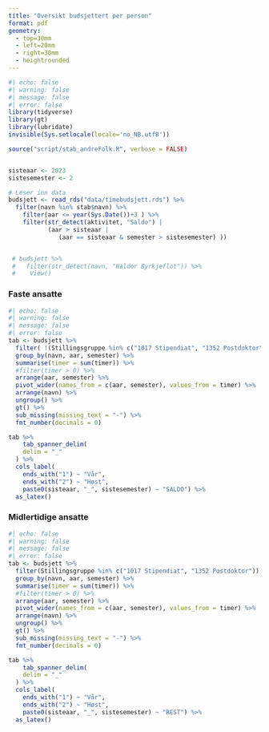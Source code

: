 ```yaml
---
title: "Oversikt budsjettert per person"
format: pdf
geometry:
  - top=30mm
  - left=20mm
  - right=30mm
  - heightrounded
---
```


\begingroup
\setlength{\LTleft}{0pt minus 500pt}
\setlength{\LTright}{0pt minus 500pt}
\fontsize{10pt}{12pt}\selectfont
\addtolength{\tabcolsep}{-3pt}


```r
#| echo: false
#| warning: false
#| message: false
#| error: false
library(tidyverse)
library(gt)
library(lubridate)
invisible(Sys.setlocale(locale='no_NB.utf8'))

source("script/stab_andreFolk.R", verbose = FALSE)


sisteaar <- 2023
sistesemester <- 2

# Leser inn data
budsjett <- read_rds("data/timebudsjett.rds") %>% 
  filter(navn %in% stab$navn) %>%
    filter(aar <= year(Sys.Date())+3 ) %>% 
    filter(str_detect(aktivitet, "Saldo") | 
           (aar > sisteaar | 
              (aar == sisteaar & semester > sistesemester) )) 


 # budsjett %>%
 #   filter(str_detect(navn, "Haldor Byrkjeflot")) %>%
 #    View()


```



### Faste ansatte

```r
#| echo: false
#| warning: false
#| message: false
#| error: false
tab <- budsjett %>% 
  filter( !(Stillingsgruppe %in% c("1017 Stipendiat", "1352 Postdoktor"))) %>% 
  group_by(navn, aar, semester) %>%
  summarise(timer = sum(timer)) %>%
  #filter(timer > 0) %>%
  arrange(aar, semester) %>%
  pivot_wider(names_from = c(aar, semester), values_from = timer) %>% 
  arrange(navn) %>% 
  ungroup() %>%  
  gt() %>% 
  sub_missing(missing_text = "-") %>% 
  fmt_number(decimals = 0)

tab %>% 
    tab_spanner_delim(
    delim = "_"
  ) %>% 
  cols_label(
    ends_with("1") ~ "Vår",
    ends_with("2") ~ "Høst", 
    paste0(sisteaar, "_", sistesemester) ~ "SALDO") %>% 
  as_latex()

```

### Midlertidige ansatte

```r
#| echo: false
#| warning: false
#| message: false
#| error: false
tab <- budsjett %>% 
  filter(Stillingsgruppe %in% c("1017 Stipendiat", "1352 Postdoktor")) %>% 
  group_by(navn, aar, semester) %>%
  summarise(timer = sum(timer)) %>%
  #filter(timer > 0) %>%
  arrange(aar, semester) %>%
  pivot_wider(names_from = c(aar, semester), values_from = timer) %>% 
  arrange(navn) %>% 
  ungroup() %>%  
  gt() %>% 
  sub_missing(missing_text = "-") %>% 
  fmt_number(decimals = 0)

tab %>% 
    tab_spanner_delim(
    delim = "_"
  ) %>% 
  cols_label(
    ends_with("1") ~ "Vår",
    ends_with("2") ~ "Høst", 
    paste0(sisteaar, "_", sistesemester) ~ "REST") %>% 
  as_latex()


```






\endgroup
